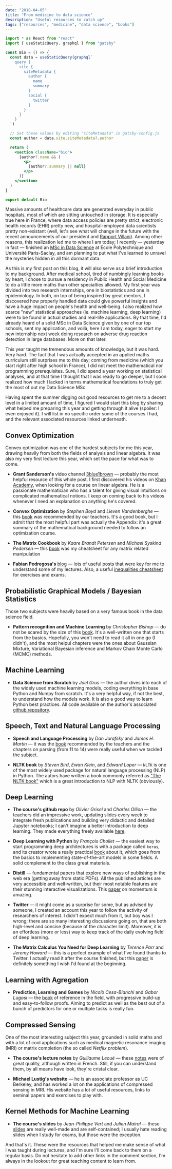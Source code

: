 ```yaml
---
date: "2018-04-05"
title: "From medicine to data science"
description: "Useful resources to catch up"
tags: ["resources", "medicine", "data science", "books"]
---
```


<section>

```jsx
import * as React from "react"
import { useStaticQuery, graphql } from "gatsby"

const Bio = () => {
  const data = useStaticQuery(graphql`
    query {
      site {
        siteMetadata {
          author {
            name
            summary
          }
          social {
            twitter
          }
        }
      }
    }
  `)

  // Set these values by editing "siteMetadata" in gatsby-config.js
  const author = data.site.siteMetadata?.author

  return (
    <section className="bio">
      {author?.name && (
        <p>
          {author?.summary || null}
        </p>
      )}
    </section>
  )
}

export default Bio

```

Massive amounts of healthcare data are generated everyday in public hospitals, most of which are sitting untouched in storage. It is especially true here in France, where data access policies are pretty strict, electronic health records (EHR) pretty new, and hospital-employed data scientists pretty non-existant (well, let's see what will change in the future with the recent announcements of our president and [Rapport Villani](https://www.aiforhumanity.fr/en/)). Among other reasons, this realization led me to where I am today; I recently — yesterday in fact — finished an [MSc in Data Science](https://datascience-x-master-paris-saclay.fr/) at Ecole Polytechnique and Université Paris-Saclay, and am planning to put what I've learned to unravel the mysteries hidden in all this dormant data.

As this is my first post on this blog, it will also serve as a brief introduction to my background. After medical school, tired of numbingly learning books by heart, I chose to pursue a residency in Public Health and Social Medicine to do a little more maths than other specialties allowed. My first year was divided into two research internships, one in biostatistics and one in epidemiology. In both, on top of being inspired by great mentors, I discovered how properly handled data could give powerful insights and have a huge impact on people's health and well-being. I also realized how scarce "new" statistical approaches (ie. machine learning, deep learning) were to be found in actual studies and real-life applications. By that time, I'd already heard of a solid MSc in Data Science given by one of our top schools, sent my application, and voilà, here I am today, eager to start my new internship next week doing research on adverse drug reaction detection in large databases. More on that later.

This year taught me tremendous amounts of knowledge, but it was hard. Very hard. The fact that I was actually accepted in an applied maths curriculum still surprises me to this day; coming from medicine (which you start right after high school in France), I did not meet the mathematical nor programming prerequisites. Sure, I did spend a year working on statistical analyses, and at that time I thought that I was ready to go deeper, but I soon realized how much I lacked in terms mathematical foundations to truly get the most of out my Data Science MSc.

Having spent the summer digging out good resources to get me to a decent level in a limited amount of time, I figured I would start this blog by sharing what helped me preparing this year and getting through it alive (spoiler: I even enjoyed it). I will list in no specific order some of the courses I had, and the relevant associated resources linked underneath.

</section>
<section>

## Convex Optimization

Convex optimization was one of the hardest subjects for me this year, drawing heavily from both the fields of analysis and linear algebra. It was also my very first lecture this year, which set the pace for what was to come.

* __Grant Sanderson's__ video channel [3blue1brown](http://www.3blue1brown.com/about/) — probably the most helpful resource of this whole post. I first discovered his videos on [Khan Academy](https://fr.khanacademy.org/), when looking for a course on linear algebra. He is a passionate mathematician who has a talent for giving visual intuitions on complicated mathematical notions. I keep on coming back to his videos whenever I need an explanation on anything he's covered.

* __Convex Optimization__ by _Stephen Boyd_ and _Lieven Vandenberghe_ — this [book](https://web.stanford.edu/~boyd/cvxbook/) was recommended by our teachers. It's a good book, but I admit that the most helpful part was actually the Appendix: it's a great summary of the mathematical background needed to follow an optimization course.

* __The Matrix Cookbook__ by _Kaare Brandt Petersen_ and _Michael Syskind Pedersen_ — this [book](http://www2.imm.dtu.dk/pubdb/views/edoc_download.php/3274/pdf/imm3274.pdf) was my cheatsheet for any matrix related manipulation

* __Fabian Pedregosa's__ [blog](http://fa.bianp.net/) — lots of useful posts that were key for me to understand some of my lectures. Also, a useful [inequalities cheatsheet](http://fa.bianp.net/blog/2017/optimization-inequalities-cheatsheet/) for exercises and exams.

</section>
<section>

## Probabilistic Graphical Models / Bayesian Statistics

Those two subjects were heavily based on a very famous book in the data science field.

* __Pattern recognition and Machine Learning__ by _Christopher Bishop_ — do not be scared by the size of this [book](https://www.microsoft.com/en-us/research/people/cmbishop/#!prml-book?from=http%3A%2F%2Fresearch.microsoft.com%2F~cmbishop%2Fprml%2Findex.htm). It's a well-written one that starts from the basics. Hopefully, you won't need to read it all in one go (I didn't), and the most helpul chapters were the ones about Gaussian Mixture, Variational Bayesian inference and Markov Chain Monte Carlo (MCMC) methods.

</section>
<section>

## Machine Learning

* __Data Science from Scratch__ by _Joel Grus_ — the author dives into each of the widely used machine learning models, coding everything in base Python and Numpy from scratch. It's a very helpful way, if not the best, to understand how the models work. It is also a good way to learn Python best practices. All code available on the author's associated [github repository](https://github.com/joelgrus/data-science-from-scratch).

</section>
<section>

## Speech, Text and Natural Language Processing

* __Speech and Language Processing__ by _Dan Jurafsky_ and _James H. Martin_ — it was the [book](https://web.stanford.edu/~jurafsky/slp3/) recommended by the teachers and the chapters on parsing (from 11 to 14) were really useful when we tackled the subject.

* __NLTK book__ by _Steven Bird_, _Ewan Klein_, and _Edward Loper_ — `NLTK` is one of the most widely used package for natural language processing (NLP) in Python. The autors have written a book commonly referred as ["The NLTK book"](http://www.nltk.org/book/) which is a great introduction to NLP with NLTK (obviously).

</section>
<section>

## Deep Learning

* __The course's github repo__ by _Olivier Grisel_ and _Charles Ollion_ — the teachers did an impressive work, updating slides every week to integrate fresh publications and building very didactic and detailed Jupyter notebooks; I can't imagine a better introduction to deep learning. They made everything freely available [here](https://github.com/m2dsupsdlclass/lectures-labs).

* __Deep Learning with Python__ by _François Chollet_ — the easiest way to start programming deep architectures is with a package called `keras`, and its creator wrote a really practical [book](https://www.manning.com/books/deep-learning-with-python) about it, which goes from the basics to implementing state-of-the-art models in some fields. A solid complement to the class great materials.

* __Distill__ — fundamental papers that explore new ways of publishing in the web era (getting away from static PDFs). All the published articles are very accessible and well-written, but their most notable features are their stunning interactive visualizations. This [paper](https://distill.pub/2017/momentum/) on momentum is amazing.

* __Twitter__ — it might come as a surprise for some, but as advised by someone, I created an account this year to follow the activity of researchers of interest. I didn't expect much from it, but boy was I wrong; there are so many interesting discussions going on, that are both high-level and concise (because of the character limit). Moreover, it is an effortless (more or less) way to keep track of the daily evolving field of deep learning.

* __The Matrix Calculus You Need for Deep Learning__ by _Terence Parr_ and _Jeremy Howard_ — this is a perfect example of what I've found thanks to Twitter. I actually read it after the course finished, but this [paper](https://arxiv.org/abs/1802.01528) is definitely something I wish I'd found at the beginning.

</section>
<section>

## Learning with Agregation

* __Prediction, Learning and Games__ by _Nicolò Cesa-Bianchi_ and _Gabor Lugosi_ — the [book](http://homes.dsi.unimi.it/~cesabian/predbook/) of reference in the field, with progressive build-up and easy-to-follow proofs. Aiming to predict as well as the best out of a bunch of predictors for one or multiple tasks is really fun.

</section>
<section>

## Compressed Sensing

One of the most interesting subject this year, grounded in solid maths and with a lot of cool applications such as medical magnetic resonance imaging (MRI) or matrix completion (the so called _Netflix problem_).

* __The course's lecture notes__ by _Guillaume Lecué_ — these [notes](http://lecueguillaume.github.io/2015/10/08/compressed_sensing_course/) were of great quality, although written in French. Still, if you can understand them, by all means have look, they're cristal clear.

* __Michael Lustig's website__ — he is an associate professor as UC Berkeley, and has worked a lot on the applications of compressed sensing in MRI. His website has a lot of useful resources, links to seminal papers and exercises to play with.

</section>
<section>

## Kernel Methods for Machine Learning

* __The course's slides__ by _Jean-Philippe Vert_ and _Julien Mairal_ — these [slides](http://members.cbio.mines-paristech.fr/~jvert/svn/kernelcourse/course/2018mva/index.html) are really well-made and are self-contained; I usually hate reading slides when I study for exams, but those were the exception.

And that's it. These were the resources that helped me make sense of what I was taught during lectures, and I'm sure I'll come back to them on a regular basis. Do not hesitate to add other links in the comment section, I'm always in the lookout for great teaching content to learn from.

</section>